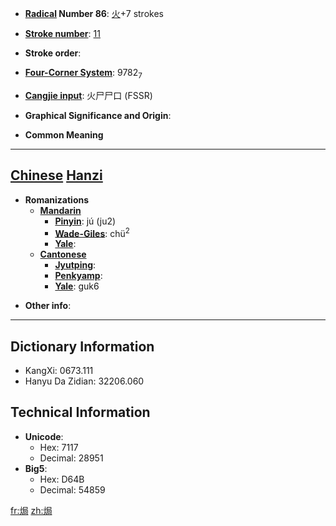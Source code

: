 * '''[[Wiktionary:Chinese radical index| Radical]] Number 86''': [[Wiktionary:Chinese radical index 火|火]]+7 strokes

* '''[[Wiktionary:Chinese total strokes index|Stroke number]]''': [[Wiktionary:Chinese total strokes index 11|11]]

* '''Stroke order''': 

* '''[[Wiktionary:Chinese four corner index|Four-Corner System]]''': 9782<sub>7</sub>

* '''[[Wiktionary:Chinese Cangjie index|Cangjie input]]''': 火尸尸口 (FSSR)

* '''Graphical Significance and Origin''': 

* '''Common Meaning'''

----

== [[Chinese]] [[Hanzi]] ==

* '''Romanizations'''
** '''[[Mandarin]]'''
*** '''[[Pinyin]]''': jú (ju2)
*** '''[[Wade-Giles]]''': chü<sup>2</sup>
*** '''[[Yale]]''': 
** '''[[Cantonese]]'''
*** '''[[Jyutping]]''':
*** '''[[Penkyamp]]''': 
*** '''[[Yale]]''': guk6

* '''Other info''': 

----

== Dictionary Information ==

* KangXi: 0673.111
* Hanyu Da Zidian: 32206.060

== Technical Information ==

* '''Unicode''':
** Hex: 7117
** Decimal: 28951
* '''Big5''':
** Hex: D64B
** Decimal: 54859

[[fr:焗]]
[[zh:焗]]